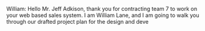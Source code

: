 William: Hello Mr. Jeff Adkison, thank you for contracting team 7 to work on your web based sales system. I am William Lane, and I am going to walk you through our drafted project plan for the design and deve